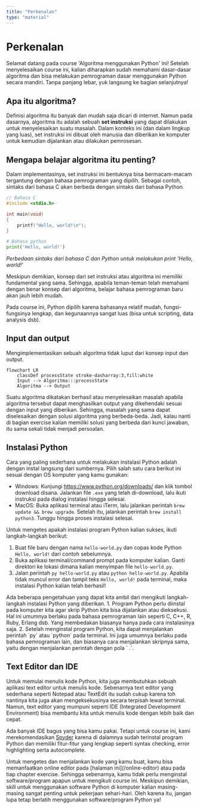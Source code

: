 ```yaml
---
title: "Perkenalan"
type: "material"
---
```



# Perkenalan

Selamat datang pada course 'Algoritma menggunakan Python' ini! Setelah menyelesaikan course ini, kalian diharapkan sudah memahami dasar-dasar algoritma dan bisa melakukan pemrograman dasar menggunakan Python secara mandiri. Tanpa panjang lebar, yuk langsung ke bagian selanjutnya!

## Apa itu algoritma?

Definisi algoritma itu banyak dan mudah saja dicari di internet. Namun pada dasarnya, algoritma itu adalah sebuah **set instruksi** yang dapat dilakukan untuk menyelesaikan suatu masalah. Dalam konteks ini (dan dalam lingkup yang luas), set instruksi ini dibuat oleh manusia dan diberikan ke komputer untuk kemudian dijalankan atau dilakukan pemrosesan.

## Mengapa belajar algoritma itu penting?

Dalam implementasinya, set instruksi ini bentuknya bisa bermacam-macam tergantung dengan bahasa pemrograman yang dipilih. Sebagai contoh, sintaks dari bahasa C akan berbeda dengan sintaks dari bahasa Python.

```c
// Bahasa C
#include <stdio.h>

int main(void)
{
    printf("Hello, world!\n");
}
```

```python
# Bahasa python
print('Hello, world!')
```

_Perbedaan sintaks dari bahasa C dan Python untuk melakukan print 'Hello, world!'_

Meskipun demikian, konsep dari set instruksi atau algoritma ini memiliki fundamental yang sama. Sehingga, apabila teman-teman telah memahami dengan benar konsep dari algoritma, belajar bahasa pemrograman baru akan jauh lebih mudah.

Pada course ini, Python dipilih karena bahasanya relatif mudah, fungsi-fungsinya lengkap, dan kegunaannya sangat luas (bisa untuk scripting, data analysis dsb).

## Input dan output

Mengimplementasikan sebuah algoritma tidak luput dari konsep input dan output.

```mermaid
flowchart LR
    classDef processState stroke-dasharray:3,fill:white
    Input --> Algoritma:::processState
    Algoritma --> Output
```

Suatu algoritma dikatakan berhasil atau menyelesaikan masalah apabila algoritma tersebut dapat menghasilkan output yang dikehendaki sesuai dengan input yang diberikan. Sehingga, masalah yang sama dapat diselesaikan dengan solusi algoritma yang berbeda-beda. Jadi, kalau nanti di bagian exercise kalian memiliki solusi yang berbeda dari kunci jawaban, itu sama sekali tidak menjadi persoalan.

## Instalasi Python

Cara yang paling sederhana untuk melakukan instalasi Python adalah dengan instal langsung dari sumbernya. Pilih salah satu cara berikut ini sesuai dengan OS komputer yang kamu gunakan:

- Windows: Kunjungi https://www.python.org/downloads/ dan klik tombol download disana. Jalankan file `.exe` yang telah di-download, lalu ikuti instruksi pada dialog instalasi hingga selesai.
- MacOS: Buka aplikasi terminal atau iTerm, lalu jalankan perintah `brew update && brew upgrade`. Setelah itu, jalankan perintah `brew install python3`. Tunggu hingga proses instalasi selesai.

Untuk mengetes apakah instalasi program Python kalian sukses, ikuti langkah-langkah berikut:

1. Buat file baru dengan nama `hello-world.py` dan copas kode Python `Hello, world!` dari contoh sebelumnya.
2. Buka aplikasi terminal/command prompt pada komputer kalian. Ganti direktori ke lokasi dimana kalian menyimpan file `hello-world.py`.
3. Jalan perintah `py hello-world.py` atau `python hello-world.py`. Apabila tidak muncul error dan tampil teks `Hello, world!` pada terminal, maka instalasi Python kalian telah berhasil!

<Alert>
Ada beberapa pengetahuan yang dapat kita ambil dari mengikuti langkah-langkah instalasi Python yang diberikan.
1. Program Python perlu diinstal pada komputer kita agar skrip Python kita bisa dijalankan atau dieksekusi. Hal ini umumnya berlaku pada bahasa pemrograman lain seperti C, C++, R, Ruby, Erlang dsb. Yang membedakan biasanya hanya pada cara instalasinya saja.
2. Setelah menginstal program Python, kita dapat menjalankan perintah `py` atau `python` pada terminal. Ini juga umumnya berlaku pada bahasa pemrograman lain, dan biasanya cara menjalankan skripnya sama, yaitu dengan menjalankan perintah dengan pola `<nama-command> <nama-file>.<ekstensi>`.
</Alert>

## Text Editor dan IDE

Untuk memulai menulis kode Python, kita juga membutuhkan sebuah aplikasi text editor untuk menulis kode. Sebenarnya text editor yang sederhana seperti Notepad atau TextEdit itu sudah cukup karena toh nantinya kita juga akan mengeksekusinya secara terpisah lewat terminal. Namun, text editor yang mumpuni seperti IDE (Integrated Development Environment) bisa membantu kita untuk menulis kode dengan lebih baik dan cepat.

Ada banyak IDE bagus yang bisa kamu pakai. Tetapi untuk course ini, kami merekomendasikan [Spyder](https://www.spyder-ide.org/) karena di dalamnya sudah terinstal program Python dan memiliki fitur-fitur yang lengkap seperti syntax checking, error highlighting serta autocomplete.

<Alert variant="tip">
  Untuk mengetes dan menjalankan kode yang kamu buat, kamu bisa memanfaatkan
  online editor pada [halaman ini](/online-editor) atau pada tiap chapter
  exercise. Sehingga sebenarnya, kamu tidak perlu menginstal software/program
  apapun untuk mengikuti course ini. Meskipun demikian, skill untuk menggunakan
  software Python di komputer kalian masing-masing sangat penting untuk
  pekerjaan sehari-hari. Oleh karena itu, jangan lupa tetap berlatih menggunakan
  software/program Python ya!
</Alert>
